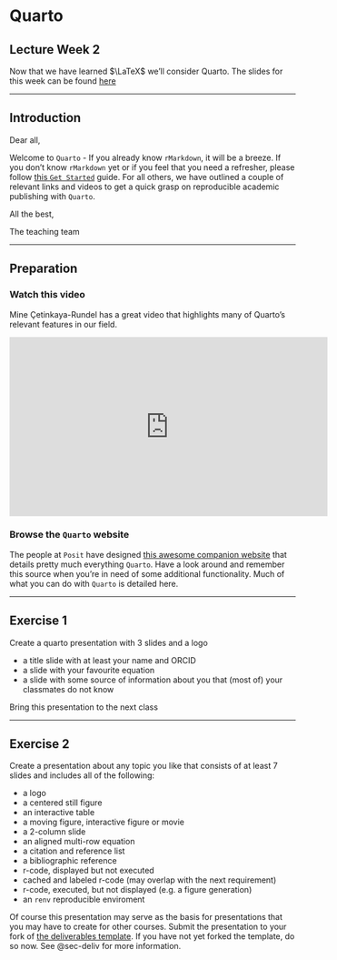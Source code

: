 # Quarto {#sec-wk2}

::: callout-tip
## Lecture Week 2
Now that we have learned $\LaTeX$ we'll consider Quarto. The slides for this week can be found [here](slides/lec-2.html)
:::

---

## Introduction 

Dear all, 

Welcome to `Quarto` - If you already know `rMarkdown`, it will be a breeze. If you don't know `rMarkdown` yet or if you feel that you need a refresher, please follow [this `Get Started`](https://quarto.org/docs/get-started/) guide.  For all others, we have outlined a couple of relevant links and videos to get a quick grasp on reproducible academic publishing with `Quarto`. 

All the best, 

The teaching team

---

## Preparation

### Watch this video
Mine Çetinkaya-Rundel has a great video that highlights many of Quarto's relevant features in our field. 

<iframe width="560" height="315" src="https://www.youtube-nocookie.com/embed/EbAAmrB0luA?si=i9kFFtDJ7T_XlGI3" title="YouTube video player" frameborder="0" allow="accelerometer; autoplay; clipboard-write; encrypted-media; gyroscope; picture-in-picture; web-share" allowfullscreen></iframe>

### Browse the `Quarto` website
The people at `Posit` have designed [this awesome companion website](https://quarto.org/docs/guide/) that details pretty much everything `Quarto`. Have a look around and remember this source when you're in need of some additional functionality. Much of what you can do with `Quarto` is detailed here. 

---

## Exercise 1

Create a quarto presentation with 3 slides and a logo

- a title slide with at least your name and ORCID
- a slide with your favourite equation
- a slide with some source of information about you that (most of) your classmates do not know

Bring this presentation to the next class

---

## Exercise 2

Create a presentation about any topic you like that consists of at least 7 slides and includes all of the following:

- a logo
- a centered still figure
- an interactive table
- a moving figure, interactive figure or movie
- a 2-column slide
- an aligned multi-row equation
- a citation and reference list
- a bibliographic reference
- r-code, displayed but not executed
- cached and labeled r-code (may overlap with the next requirement)
- r-code, executed, but not displayed (e.g. a figure generation)
- an `renv` reproducible enviroment

Of course this presentation may serve as the basis for presentations that you may have to create for other courses. Submit the presentation to your fork of [the deliverables template](https://github.com/hanneoberman/markup_deliverables/tree/dev). If you have not yet forked the template, do so now. See @sec-deliv for more information.